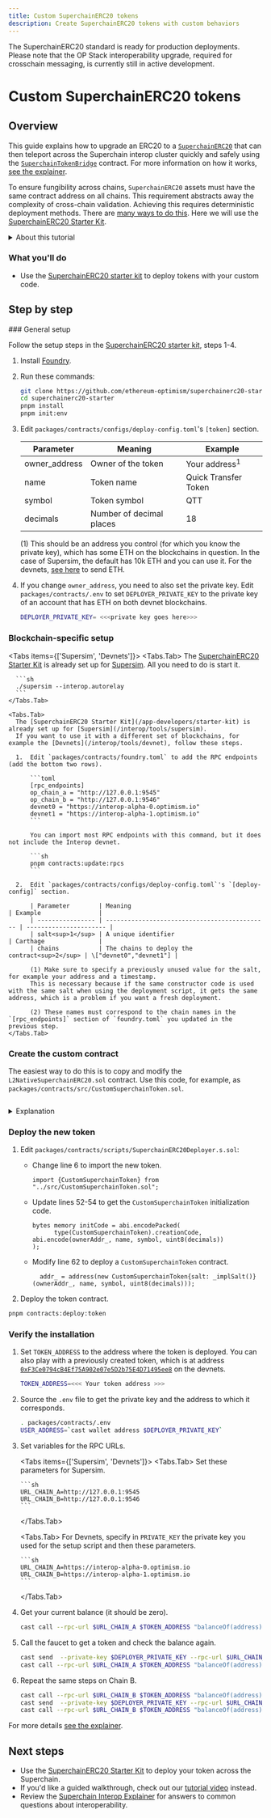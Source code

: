 ```yaml
---
title: Custom SuperchainERC20 tokens
description: Create SuperchainERC20 tokens with custom behaviors
---
```





<Info>
  The SuperchainERC20 standard is ready for production deployments.
  Please note that the OP Stack interoperability upgrade, required for crosschain messaging, is currently still in active development.
</Info>

# Custom SuperchainERC20 tokens

## Overview

This guide explains how to upgrade an ERC20 to a [`SuperchainERC20`](https://github.com/ethereum-optimism/optimism/blob/develop/packages/contracts-bedrock/src/L2/SuperchainERC20.sol)  that can then teleport across the Superchain interop cluster quickly and safely using the [`SuperchainTokenBridge`](https://github.com/ethereum-optimism/optimism/blob/develop/packages/contracts-bedrock/src/L2/SuperchainTokenBridge.sol) contract. For more information on how it works, [see the explainer](/interop/superchain-erc20).

To ensure fungibility across chains, `SuperchainERC20` assets must have the same contract address on all chains. This requirement abstracts away the complexity of cross-chain validation. Achieving this requires deterministic deployment methods. There are [many ways to do this](https://github.com/Arachnid/deterministic-deployment-proxy).
Here we will use the [SuperchainERC20 Starter Kit](/app-developers/starter-kit).

<details>
  <summary>About this tutorial</summary>

  **What you'll learn**

  *   How to deploy custom ERC20 tokens across multiple chains at the same address so that they can be bridged with the [`SuperchainTokenBridge`](https://github.com/ethereum-optimism/optimism/blob/develop/packages/contracts-bedrock/src/L2/SuperchainTokenBridge.sol) contract.

  **Prerequisite technical knowledge**

  *   Understanding of smart contract development
  *   Familiarity with blockchain concepts
  *   Familiarity with [standard SuperchainERC20 deployments](/interop/tutorials/deploy-superchain-erc20).

  **Development environment**

  *   Unix-like operating system (Linux, macOS, or WSL for Windows)
  *   Git for version control
</details>

### What you'll do

*   Use the [SuperchainERC20 starter kit](/app-developers/starter-kit) to deploy tokens with your custom code.

## Step by step

<Steps>
  ### General setup

  Follow the setup steps in the [SuperchainERC20 starter kit](/app-developers/starter-kit#setup), steps 1-4.

  1.  Install [Foundry](https://book.getfoundry.sh/getting-started/installation).

  2.  Run these commands:

      ```sh
      git clone https://github.com/ethereum-optimism/superchainerc20-starter.git
      cd superchainerc20-starter
      pnpm install
      pnpm init:env
      ```

  3.  Edit `packages/contracts/configs/deploy-config.toml`'s `[token]` section.

      | Parameter      | Meaning                  | Example                  |
      | -------------- | ------------------------ | ------------------------ |
      | owner\_address | Owner of the token       | Your address<sup>1</sup> |
      | name           | Token name               | Quick Transfer Token     |
      | symbol         | Token symbol             | QTT                      |
      | decimals       | Number of decimal places | 18                       |

      (1) This should be an address you control (for which you know the private key), which has some ETH on the blockchains in question.
      In the case of Supersim, the default has 10k ETH and you can use it.
      For the devnets, [see here](/interop/tools/devnet#sending-eth-to-the-interop-devnets) to send ETH.

  4.  If you change `owner_address`, you need to also set the private key.
      Edit `packages/contracts/.env` to set `DEPLOYER_PRIVATE_KEY` to the private key of an account that has ETH on both devnet blockchains.

      ```sh
      DEPLOYER_PRIVATE_KEY= <<<private key goes here>>>
      ```

  ### Blockchain-specific setup

  <Tabs items={['Supersim', 'Devnets']}>
    <Tabs.Tab>
      The [SuperchainERC20 Starter Kit](/app-developers/starter-kit) is already set up for [Supersim](/interop/tools/supersim).
      All you need to do is start it.

      ```sh
      ./supersim --interop.autorelay
      ```
    </Tabs.Tab>

    <Tabs.Tab>
      The [SuperchainERC20 Starter Kit](/app-developers/starter-kit) is already set up for [Supersim](/interop/tools/supersim).
      If you want to use it with a different set of blockchains, for example the [Devnets](/interop/tools/devnet), follow these steps.

      1.  Edit `packages/contracts/foundry.toml` to add the RPC endpoints (add the bottom two rows).

          ```toml
          [rpc_endpoints]
          op_chain_a = "http://127.0.0.1:9545"
          op_chain_b = "http://127.0.0.1:9546"
          devnet0 = "https://interop-alpha-0.optimism.io"
          devnet1 = "https://interop-alpha-1.optimism.io"
          ```

          You can import most RPC endpoints with this command, but it does not include the Interop devnet.

          ```sh
          pnpm contracts:update:rpcs
          ```

      2.  Edit `packages/contracts/configs/deploy-config.toml`'s `[deploy-config]` section.

          | Parameter        | Meaning                                       | Example                |
          | ---------------- | --------------------------------------------- | ---------------------- |
          | salt<sup>1</sup> | A unique identifier                           | Carthage               |
          | chains           | The chains to deploy the contract<sup>2</sup> | \["devnet0","devnet1"] |

          (1) Make sure to specify a previously unused value for the salt, for example your address and a timestamp.
          This is necessary because if the same constructor code is used with the same salt when using the deployment script, it gets the same address, which is a problem if you want a fresh deployment.

          (2) These names must correspond to the chain names in the `[rpc_endpoints]` section of `foundry.toml` you updated in the previous step.
    </Tabs.Tab>
  </Tabs>

  ### Create the custom contract

  The easiest way to do this is to copy and modify the `L2NativeSuperchainERC20.sol` contract.
  Use this code, for example, as `packages/contracts/src/CustomSuperchainToken.sol`.

  ```solidity file=<rootDir>/public/tutorials/CustomSuperchainToken.sol hash=4ad95b9203ce523351eba0501f8b972d 
  ```

  <details>
    <summary>Explanation</summary>

    ```solidity file=<rootDir>/public/tutorials/CustomSuperchainToken.sol#L36-L38 hash=4e402ea88c9cd796500425172a6de16d 
    ```

    This function lets users get tokens for themselves.
    This token is for testing purposes, so it is useful for users to get their own tokens to run tests.
  </details>

  ### Deploy the new token

  1.  Edit `packages/contracts/scripts/SuperchainERC20Deployer.s.sol`:

      *   Change line 6 to import the new token.

          ```solidity
          import {CustomSuperchainToken} from "../src/CustomSuperchainToken.sol";
          ```

      *   Update lines 52-54 to get the `CustomSuperchainToken` initialization code.

          ```solidity
          bytes memory initCode = abi.encodePacked(
                type(CustomSuperchainToken).creationCode, abi.encode(ownerAddr_, name, symbol, uint8(decimals))
          );
          ```

      *   Modify line 62 to deploy a `CustomSuperchainToken` contract.

          ```solidity
            addr_ = address(new CustomSuperchainToken{salt: _implSalt()}(ownerAddr_, name, symbol, uint8(decimals)));
          ```

  2.  Deploy the token contract.

  ```sh
  pnpm contracts:deploy:token
  ```

  ### Verify the installation

  1.  Set `TOKEN_ADDRESS` to the address where the token is deployed.
      You can also play with a previously created token, which is at address [`0xF3Ce0794cB4Ef75A902e07e5D2b75E4D71495ee8`](https://sid.testnet.routescan.io/address/0xF3Ce0794cB4Ef75A902e07e5D2b75E4D71495ee8) on the devnets.

      ```sh
      TOKEN_ADDRESS=<<< Your token address >>>
      ```

  2.  Source the `.env` file to get the private key and the address to which it corresponds.

      ```sh
      . packages/contracts/.env
      USER_ADDRESS=`cast wallet address $DEPLOYER_PRIVATE_KEY`
      ```

  3.  Set variables for the RPC URLs.

      <Tabs items={['Supersim', 'Devnets']}>
        <Tabs.Tab>
          Set these parameters for Supersim.

          ```sh
          URL_CHAIN_A=http://127.0.0.1:9545
          URL_CHAIN_B=http://127.0.0.1:9546
          ```
        </Tabs.Tab>

        <Tabs.Tab>
          For Devnets, specify in `PRIVATE_KEY` the private key you used for the setup script and then these parameters.

          ```sh
          URL_CHAIN_A=https://interop-alpha-0.optimism.io
          URL_CHAIN_B=https://interop-alpha-1.optimism.io
          ```
        </Tabs.Tab>
      </Tabs>

  4.  Get your current balance (it should be zero).

      ```sh
      cast call --rpc-url $URL_CHAIN_A $TOKEN_ADDRESS "balanceOf(address)" $USER_ADDRESS | cast --from-wei
      ```

  5.  Call the faucet to get a token and check the balance again.

      ```sh
      cast send  --private-key $DEPLOYER_PRIVATE_KEY --rpc-url $URL_CHAIN_A $TOKEN_ADDRESS "faucet()"
      cast call --rpc-url $URL_CHAIN_A $TOKEN_ADDRESS "balanceOf(address)" $USER_ADDRESS | cast --from-wei
      ```

  6.  Repeat the same steps on Chain B.

      ```sh
      cast call --rpc-url $URL_CHAIN_B $TOKEN_ADDRESS "balanceOf(address)" $USER_ADDRESS | cast --from-wei
      cast send  --private-key $DEPLOYER_PRIVATE_KEY --rpc-url $URL_CHAIN_B $TOKEN_ADDRESS "faucet()"
      cast call --rpc-url $URL_CHAIN_B $TOKEN_ADDRESS "balanceOf(address)" $USER_ADDRESS | cast --from-wei
      ```
</Steps>

For more details [see the explainer](/interop/superchain-erc20).

## Next steps

*   Use the [SuperchainERC20 Starter Kit](/app-developers/starter-kit) to deploy your token across the Superchain.
*   If you'd like a guided walkthrough, check out our [tutorial video](https://x.com/i/status/1866095114374045969) instead.
*   Review the [Superchain Interop Explainer](/interop/explainer) for answers to common questions about interoperability.
